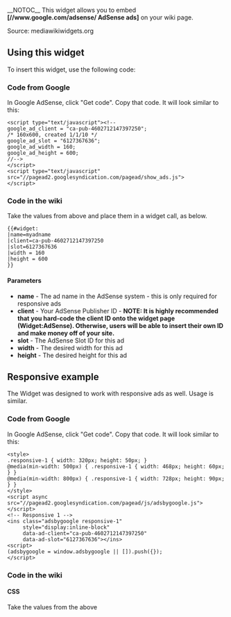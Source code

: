 <noinclude>__NOTOC__
This widget allows you to embed '''[//www.google.com/adsense/ AdSense ads]''' on your wiki page.

Source: mediawikiwidgets.org

== Using this widget ==
To insert this widget, use the following code:

=== Code from Google ===
In Google AdSense, click "Get code". Copy that code. It will look similar to this:

<pre><script type="text/javascript"><!--
google_ad_client = "ca-pub-4602712147397250";
/* 160x600, created 1/1/10 */
google_ad_slot = "6127367636";
google_ad_width = 160;
google_ad_height = 600;
//-->
</script>
<script type="text/javascript"
src="//pagead2.googlesyndication.com/pagead/show_ads.js">
</script></pre>

=== Code in the wiki ===
Take the values from above and place them in a widget call, as below.

 <nowiki>{{#widget:</nowiki>{{PAGENAME}}<nowiki>
|name=myadname
|client=ca-pub-4602712147397250
|slot=6127367636
|width = 160
|height = 600
}}</nowiki>

==== Parameters ====
* '''name''' - The ad name in the AdSense system - this is only required for responsive ads
* '''client''' - Your AdSense Publisher ID - '''NOTE: It is highly recommended that you hard-code the client ID onto the widget page (Widget:AdSense). Otherwise, users will be able to insert their own ID and make money off of your site.'''
* '''slot''' - The AdSense Slot ID for this ad
* '''width''' - The desired width for this ad
* '''height''' - The desired height for this ad

== Responsive example ==

The Widget was designed to work with responsive ads as well. Usage is similar.

=== Code from Google ===
In Google AdSense, click "Get code". Copy that code. It will look similar to this:

<pre><style>
.responsive-1 { width: 320px; height: 50px; }
@media(min-width: 500px) { .responsive-1 { width: 468px; height: 60px; } }
@media(min-width: 800px) { .responsive-1 { width: 728px; height: 90px; } }
</style>
<script async src="//pagead2.googlesyndication.com/pagead/js/adsbygoogle.js"></script>
<!-- Responsive 1 -->
<ins class="adsbygoogle responsive-1"
     style="display:inline-block"
     data-ad-client="ca-pub-4602712147397250"
     data-ad-slot="6127367636"></ins>
<script>
(adsbygoogle = window.adsbygoogle || []).push({});
</script></pre>

=== Code in the wiki ===

==== CSS ====
Take the values from the above <style> section and add the following CSS to your wiki, either by inserting it into your Mediawiki:Common.css, or by adding it to your skin. More info is available [https://www.mediawiki.org/wiki/CSS here].
<pre>
.responsive-1 { width: 320px; height: 50px; }
@media(min-width: 500px) { .responsive-1 { width: 468px; height: 60px; } }
@media(min-width: 768px) { .responsive-1 { width: 728px; height: 90px; } }
</pre>
==== Widget Call ====
Take the values from the above <script> section and place them in a widget call, as below.

 <nowiki>{{#widget:</nowiki>{{PAGENAME}}<nowiki>
|name=responsive-1
|client=ca-pub-4602712147397250
|slot=6127367636
}}</nowiki>

</noinclude><includeonly><script async src="//pagead2.googlesyndication.com/pagead/js/adsbygoogle.js"></script>
<ins class="adsbygoogle <!--{$name|escape:html}-->"
     style="display:inline-block;width:<!--{$width|escape:'int'}-->;height:<!--{$height|escape:'int'}-->"
     data-ad-client="<!--{$client|escape:html}-->"
     data-ad-slot="<!--{$slot|escape:html}-->"></ins>
<script>
(adsbygoogle = window.adsbygoogle || []).push({});
</script></includeonly>
